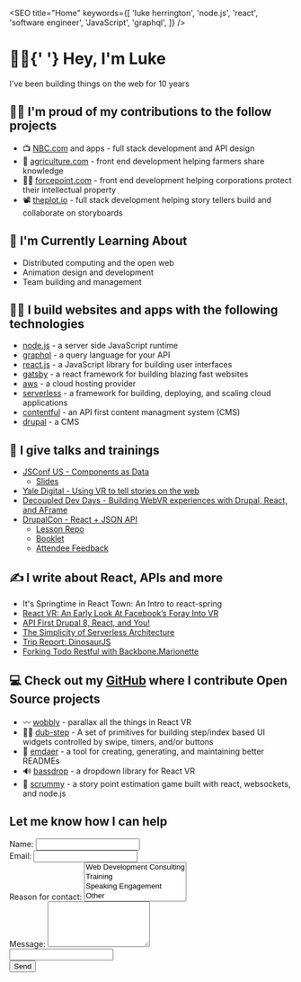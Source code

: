 

<SEO
  title="Home"
  keywords={[
    'luke herrington',
    'node.js',
    'react',
    'software engineer',
    'JavaScript',
    'graphql',
  ]}
/>

<div style={{ textAlign: 'center' }}>
  <h1 style={{ margin: '50px 0', fontSize: '60px' }}>
    👋🏻{'  '}
    <span className="gradient-text">Hey, I'm Luke</span>
  </h1>
  <p style={{ fontWeight: 'bold', fontSize: '1.8rem' }}>I've been building things on the web for 10 years</p>
</div>

<div style={{ maxWidth: '300px', margin: '3.45rem auto' }}>
  <LukeImage />
</div>

## 💪🏻 I'm proud of my contributions to the follow projects

- 📺 [NBC.com](https://nbc.com) and apps - full stack development and API design
- 🌽 [agriculture.com](https://www.agriculture.com/) - front end development helping farmers share knowledge
- 🕵🏻‍ [forcepoint.com](https://www.forcepoint.com/) - front end development helping corporations protect their intellectual property
- 📽️ [theplot.io](http://theplot.io) - full stack development helping story tellers build and collaborate on storyboards

## 🧐 I'm Currently Learning About

- Distributed computing and the open web
- Animation design and development
- Team building and management

## 👨‍🔧 I build websites and apps with the following technologies

- [node.js](https://nodejs.org) - a server side JavaScript runtime
- [graphql](http://graphql.org) - a query language for your API
- [react.js](https://reactjs.org) - a JavaScript library for building user interfaces
- [gatsby](https://gatsbyjs.org) - a react framework for building blazing fast websites
- [aws](https://aws.amazon.com/) - a cloud hosting provider
- [serverless](http://serverless.com/) - a framework for building, deploying, and scaling cloud applications
- [contentful](https://contentful.com) - an API first content managment system (CMS)
- [drupal](http://www.drupal.com/) - a CMS

## 📣 I give talks and trainings

<ul style={{ marginLeft: 0 }}>
  <Li label="2019">
    <a href="https://youtube.com/watch?v=4cEJ-1rXqMg">
      JSConf US - Components as Data
    </a>
    <ul>
      <li><a href="https://componentsasdata.lukeherrington.com">Slides</a></li>
    </ul>
  </Li>
  <Li label="2018">
    <a href="https://www.youtube.com/watch?v=ueZtczrQO-8">
      Yale Digital - Using VR to tell stories on the web
    </a>
  </Li>
  <Li label="2017">
    <a href="https://www.youtube.com/watch?v=q6iyiPaGXFo">
      Decoupled Dev Days - Building WebVR experiences with Drupal, React, and AFrame
    </a>
  </Li>
  <Li label="2016">
    <a href="https://github.com/fourkitchens/waterwheel-training">
      DrupalCon - React + JSON API
    </a>
    <ul>
      <li>
        <a href="https://github.com/fourkitchens/waterwheel-training">
          Lesson Repo
        </a>
      </li>
      <li>
        <a href="https://docs.google.com/document/d/1MzBlCK7oDczbjTtp3tmcKtjgz9Hh-Rxfv3BWY1yEq3I/view">
          Booklet
        </a>
      </li>
      <li>
        <a href="https://drive.google.com/file/d/0BxzTPP5EWAyoUk1IM2Rra2x3UUE/view">
          Attendee Feedback
        </a>
      </li>
    </ul>
  </Li>
</ul>

## ✍️ I write about React, APIs and more

<ul style={{ marginLeft: 0 }}>
  <Li label="2019">
    <Link to="/posts/springtime-in-react-town">
      It's Springtime in React Town: An Intro to react-spring
    </Link>
  </Li>
  <Li label="2017">
    <a href="https://www.fourkitchens.com/blog/development/react-vr-early-look-facebooks-foray-vr/">
      React VR: An Early Look At Facebook’s Foray Into VR
    </a>
  </Li>
  <Li label="2017">
    <a href="https://www.fourkitchens.com/blog/events/api-first-drupal-8-react-and-you/">
      API First Drupal 8, React, and You!
    </a>
  </Li>
  <Li label="2016">
    <a href="https://www.fourkitchens.com/blog/development/the-simplicity-of-serverless-architecture/">
      The Simplicity of Serverless Architecture
    </a>
  </Li>
  <Li label="2016">
    <a href="https://www.fourkitchens.com/blog/article/trip-report-dinosaurjs/">
      Trip Report: DinosaurJS
    </a>
  </Li>
  <Li label="2015">
    <a href="https://www.gizra.com/content/restful-backbone-marionette/">
      Forking Todo Restful with Backbone.Marionette
    </a>
  </Li>
</ul>

## 💻 Check out my [GitHub](https://github.com/infiniteluke) where I contribute Open Source projects

- 〰️ [wobbly](https://github.com/infiniteluke/wobbly) - parallax all the things in React VR
- 🕺🏻 [dub-step](https://github.com/infiniteluke/dub-step) - A set of primitives for building step/index based UI widgets controlled by swipe, timers, and/or buttons
- 📓 [emdaer](https://github.com/emdaer/emdaer) - a tool for creating, generating, and maintaining better READMEs
- 🔊 [bassdrop](https://github.com/infiniteluke/bassdrop) - a dropdown library for React VR
- 🎴 [scrummy](http://www.playscrummy.com/) - a story point estimation game built with react, websockets, and node.js

<h2 style={{ textAlign: 'center', marginTop: '60px' }}>Let me know how I can help</h2>

<form
  name="contact"
  data-netlify-honeypot="bot"
  method="POST"
  data-netlify="true"
  style={{
    maxWidth: '400px',
    margin: '0 auto',
    display: 'flex',
    flexDirection: 'column',
  }}
>
  <input type="hidden" name="form-name" value="contact" />
  <div class="form-field">
    <label htmlFor="name">
      Name:
      <input type="text" name="name" />
    </label>
  </div>
  <div class="form-field">
    <label htmlFor="email">
      Email:
      <input type="email" name="email" />
    </label>
  </div>
  <div class="form-field">
    <label htmlFor="role[]">
      Reason for contact:
      <select name="role[]" multiple>
        <option value="dev">Web Development Consulting</option>
        <option value="training">Training</option>
        <option value="speaking">Speaking Engagement</option>
        <option value="other">Other</option>
      </select>
    </label>
  </div>
  <div class="form-field">
    <label htmlFor="message">
      Message:
      <textarea rows="5" name="message"></textarea>
    </label>
  </div>
  <input style={{ display: 'none' }} type="text" name="bot" />
  <div class="form-field">
    <button type="submit">Send</button>
  </div>
</form>
